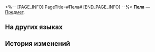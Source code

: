 <%-- [PAGE_INFO]
PageTitle=#Пела#
[END_PAGE_INFO] --%>
{{Предмет Инфобокс
|id          = 250106
|Изображение = Предмет Пела.png
|Тип         = 
|Инвентарь   = 
|Редкость    = 5
|Эффект      = 
|Описание    = 
}}
'''Пела''' — [[Предмет]].

==На других языках==
{{На других языках
|en   = Pela
|zhs  = 佩拉
|zht  = 佩拉
|ja   = ペラ
|ko   = 페라
|es   = Pela
|fr   = Pela
|ru   = Пела
|th   = Pela
|vi   = Pela
|de   = Pela
|id   = Pela
|pt   = Pela
}}

==История изменений==
{{История изменений|3.5}}